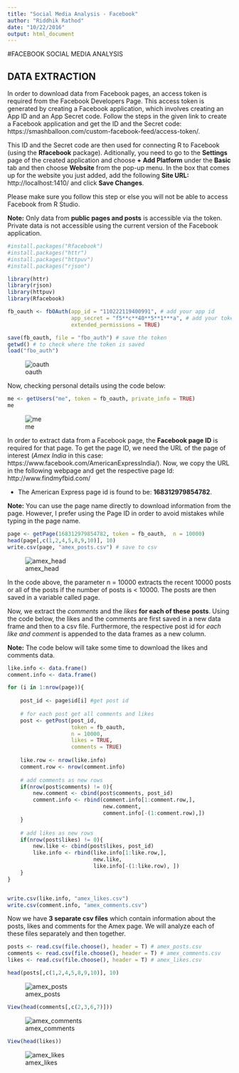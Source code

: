 ```yaml
---
title: "Social Media Analysis - Facebook"
author: "Riddhik Rathod"
date: "10/22/2016"
output: html_document
---
```

#FACEBOOK SOCIAL MEDIA ANALYSIS 

## DATA EXTRACTION

In order to download data from Facebook pages, an access token is required from the Facebook Developers Page. This access token is generated by creating a Facebook application, which involves creating an App ID and an App Secret code. Follow the steps in the given link to create a Facebook application and get the ID and the Secret code: https://smashballoon.com/custom-facebook-feed/access-token/.

This ID and the Secret code are then used for connecting R to Facebook (using the **Rfacebook** package). Aditionally, you need to go to the **Settings** page of the created application and choose **+ Add Platform** under the **Basic** tab and then choose **Website** from the pop-up menu. In the box that comes up for the website you just added, add the following **Site URL:** http://localhost:1410/ and click **Save Changes**. 

Please make sure you follow this step or else you will not be able to access Facebook from R Studio.

**Note:** Only data from **public pages and posts** is accessible via the token. Private data is not accessible using the current version of the Facebook application.

```r
#install.packages("Rfacebook")
#install.packages("httr")
#install.packages("httpuv")
#install.packages("rjson")

library(httr)
library(rjson)
library(httpuv)
library(Rfacebook)

fb_oauth <- fbOAuth(app_id = "110222119400991", # add your app id
                    app_secret = "f5**c**40**5**1***a", # add your token
                    extended_permissions = TRUE)

save(fb_oauth, file = "fbo_auth") # save the token
getwd() # to check where the token is saved
load("fbo_auth")
```
![oauth](./images/oauth.png)

Now, checking personal details using the code below:
```r
me <- getUsers("me", token = fb_oauth, private_info = TRUE)
me
```
![me](./images/me.png)

In order to extract data from a Facebook page, the **Facebook page ID** is required for that page. To get the page ID, we need the URL of the page of interest (*Amex India* in this case: https://www.facebook.com/AmericanExpressIndia/). Now, we copy the URL in the following webpage and get the respective page Id: http://www.findmyfbid.com/

* The American Express page id is found to be: **168312979854782**.

**Note:** You can use the page name directly to download information from the page. However, I prefer using the Page ID in order to avoid mistakes while typing in the page name. 

```r
page <- getPage(168312979854782, token = fb_oauth,  n = 10000)
head(page[,c(1,2,4,5,8,9,10)], 10)
write.csv(page, "amex_posts.csv") # save to csv
```
![amex_head](./images/amex_head.png)

In the code above, the parameter n = 10000 extracts the recent 10000 posts or all of the posts if the number of posts is < 10000. The posts are then saved in a variable called page. 

Now, we extract the *comments* and the *likes* **for each of these posts**. Using the code below, the likes and the comments are first saved in a new data frame and then to a csv file. Furthermore, the respective post id for *each like and comment* is appended to the data frames as a new column. 

**Note:** The code below will take some time to download the likes and comments data.

```r
like.info <- data.frame()
comment.info <- data.frame()

for (i in 1:nrow(page)){
    
    post_id <- page$id[i] #get post id
    
	# for each post get all comments and likes
    post <- getPost(post_id, 
                    token = fb_oauth,
                    n = 10000, 
                    likes = TRUE, 
                    comments = TRUE)
    
    like.row <- nrow(like.info)
    comment.row <- nrow(comment.info)
    
	# add comments as new rows
    if(nrow(post$comments) != 0){
        new.comment <- cbind(post$comments, post_id)
        comment.info <- rbind(comment.info[1:comment.row,],
                              new.comment,
                              comment.info[-(1:comment.row),])
    }
    
	# add likes as new rows
    if(nrow(post$likes) != 0){
        new.like <- cbind(post$likes, post_id)
        like.info <- rbind(like.info[1:like.row,],
                           new.like,
                           like.info[-(1:like.row), ])
    }
}


write.csv(like.info, "amex_likes.csv")
write.csv(comment.info, "amex_comments.csv")
```

Now we have **3 separate csv files** which contain information about the posts, likes and comments for the Amex page. We will analyze each of these files separately and then together. 

```r
posts <- read.csv(file.choose(), header = T) # amex_posts.csv
comments <- read.csv(file.choose(), header = T) # amex_comments.csv
likes <- read.csv(file.choose(), header = T) # amex_likes.csv

head(posts[,c(1,2,4,5,8,9,10)], 10)
```
![amex_posts](./images/amex_head.png)


```r
View(head(comments[,c(2,3,6,7)]))
```
![amex_comments](./images/amex_comments.png)


```r
View(head(likes))
```
![amex_likes](./images/amex_likes.png)